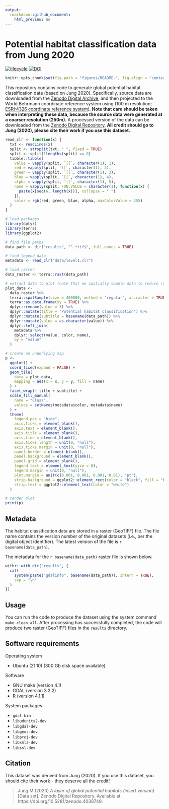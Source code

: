 ```yaml
---
output:
  rmarkdown::github_document:
    html_preview: no
---
```


<!--- README.md is generated from README.Rmd. Please edit that file -->

# Potential habitat classification data from Jung 2020

[![lifecycle](https://img.shields.io/badge/Lifecycle-stable-brightgreen.svg)](https://lifecycle.r-lib.org/articles/stages.html)
[![DOI](https://img.shields.io/badge/DOI-10.5281/zenodo.6622090-blue.svg)](https://doi.org/10.5281/zenodo.6622090)

```r
knitr::opts_chunk$set(fig.path = "figures/README-", fig.align = "center")
```

This repository contains code to generate global potential habitat classification data (based on Jung 2020). Specifically, source data are downloaded from the [Zenodo Digital Archive](https://doi.org/10.5281/zenodo.4038749), and then projected to the World Behrmann coordinate reference system using (100 m resolution; [ESRI:4326 coordinate reference system](https://epsg.io/54017)). **Note that care should be taken when interpreting these data, because the source data were generated at a coarser resolution (250m).**  A processed version of the data can be downloaded from the [Zenodo Digital Repository](https://doi.org/10.5281/zenodo.6622090). **All credit should go to Jung (2020), please cite their work if you use this dataset.**

```r
read_clr <- function(x) {
  txt <- readLines(x)
  split <- strsplit(txt, " ", fixed = TRUE)
  split <- split[!lengths(split) == 0]
  tibble::tibble(
    value = vapply(split, `[[`, character(1), 1),
    red = vapply(split, `[[`, character(1), 2),
    green = vapply(split, `[[`, character(1), 3),
    blue = vapply(split, `[[`, character(1), 4),
    alpha = vapply(split, `[[`, character(1), 5),
    name = vapply(split, FUN.VALUE = character(1), function(x) {
      paste(x[seq(6, length(x))], collapse = " ")
    }),
    color = rgb(red, green, blue, alpha, maxColorValue = 255)
  )
}
```

```r
# load packages
library(dplyr)
library(terra)
library(ggplot2)

# find file paths
data_path <- dir("results", "^.*tif$", full.names = TRUE)

# find legend data
metadata <- read_clr("data/level1.clr")

# load raster
data_raster <- terra::rast(data_path)

# extract data to plot (note that we spatially sample data to reduce run time)
plot_data <-
  data_raster %>%
  terra::spatSample(size = 400000, method = "regular", as.raster = TRUE) %>%
  terra::as.data.frame(xy = TRUE) %>%
  dplyr::rename(value = 3) %>%
  dplyr::mutate(title = "Potential habitat classification") %>%
  dplyr::mutate(subtitle = basename(data_path)) %>%
  dplyr::mutate(value = as.character(value)) %>%
  dplyr::left_join(
    metadata %>%
    dplyr::select(value, color, name),
    by = "value"
  )

# create an underlying map
p <-
  ggplot() +
  coord_fixed(expand = FALSE) +
  geom_tile(
    data = plot_data,
    mapping = aes(x = x, y = y, fill = name)
  ) +
  facet_wrap(~ title + subtitle) +
  scale_fill_manual(
    name = "Class",
    values = setNames(metadata$color, metadata$name)
  ) +
  theme(
    legend.pos = "hide",
    axis.ticks = element_blank(),
    axis.text = element_blank(),
    axis.title = element_blank(),
    axis.line = element_blank(),
    axis.ticks.length = unit(0, "null"),
    axis.ticks.margin = unit(0, "null"),
    panel.border = element_blank(),
    panel.background = element_blank(),
    panel.grid = element_blank(),
    legend.text = element_text(size = 8),
    legend.margin = unit(0, "null"),
    plot.margin = unit(c(0.001, 0.001, 0.001, 0.01), "pt"),
    strip.background = ggplot2::element_rect(color = "black", fill = "black"),
    strip.text = ggplot2::element_text(color = "white")
  )
```

```r
# render plot
print(p)
```

## Metadata

The habitat classification data are stored in a raster (GeoTIFF) file. The file name contains the version number of the original datasets (i.e., per the digital object identifier). The latest version of the file is ``r basename(data_path)``.

The metadata for the ``r basename(data_path)`` raster file is shown below.

```r
withr::with_dir("results", {
  cat(
    system(paste("gdalinfo", basename(data_path)), intern = TRUE),
    sep = "\n"
  )
})
```

## Usage

You can run the code to produce the dataset using the system command `make clean all`. After processing has successfully completed, the code will produce two raster (GeoTIFF) files in the `results` directory.

## Software requirements

Operating system

* Ubuntu (21.10) (300 Gb disk space available)

Software

* GNU make (version 4.1)
* GDAL (version 3.2.2)
* R (version 4.1.1)

System packages

* `gdal-bin`
* `libudunits2-dev`
* `libgdal-dev`
* `libgeos-dev`
* `libproj-dev`
* `libxml2-dev`
* `libssl-dev`

## Citation

This dataset was derived from Jung (2020). If you use this dataset, you should cite their work - they deserve all the credit!

> Jung M (2020) *A layer of global potential habitats (insert version)* [Data set]. Zenodo Digital Repository. Available at https://doi.org/10.5281/zenodo.4038749.
